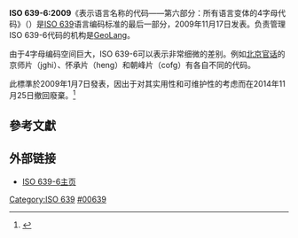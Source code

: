 '''ISO 639-6:2009'''《表示语言名称的代码——第六部分：所有语言变体的4字母代码》（{{lang-en|Codes for the representation of names of languages — Part 6: Alpha-4 code for comprehensive coverage of language variants}}）是[[ISO_639|ISO 639]]语言编码标准的最后一部分，2009年11月17日发表。负责管理ISO 639-6代码的机构是[[GeoLang|GeoLang]]。

由于4字母编码空间巨大，ISO 639-6可以表示非常细微的差别。例如[[北京官话|北京官话]]的京师片（jghi）、怀承片（heng）和朝峰片（cofg）有各自不同的代码。

此標準於2009年1月7日發表，因出于对其实用性和可维护性的考虑而在2014年11月25日撤回廢棄。<ref>{{Cite web|title=ISO 639-6:2009|url=http://www.iso.org/cms/render/live/en/sites/isoorg/contents/data/standard/04/33/43380.html|work=ISO|accessdate=2019-03-29|language=en|last=14:00-17:00|archive-date=2019-10-17|archive-url=https://web.archive.org/web/20191017130746/https://www.iso.org/standard/43380.html|dead-url=no}}</ref>

== 參考文獻 ==
{{Reflist}}

== 外部链接 ==
* [https://web.archive.org/web/20120608064529/http://www.geolang.com/iso639-6/ ISO 639-6主页]

{{Footer ISO 639}}
{{ISO}}
[[Category:ISO_639|Category:ISO 639]]
[[Category:ISO標準|#00639]]